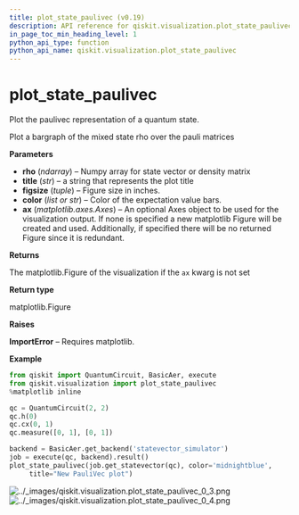 ```yaml
---
title: plot_state_paulivec (v0.19)
description: API reference for qiskit.visualization.plot_state_paulivec in qiskit v0.19
in_page_toc_min_heading_level: 1
python_api_type: function
python_api_name: qiskit.visualization.plot_state_paulivec
---
```


<span id="plot-state-paulivec" />

# plot\_state\_paulivec

<Function id="qiskit.visualization.plot_state_paulivec" isDedicatedPage={true} github="https://github.com/qiskit/qiskit/tree/stable/0.14/qiskit/visualization/state_visualization.py" signature="plot_state_paulivec(rho, title='', figsize=None, color=None, ax=None)">
  Plot the paulivec representation of a quantum state.

  Plot a bargraph of the mixed state rho over the pauli matrices

  **Parameters**

  *   **rho** (*ndarray*) – Numpy array for state vector or density matrix
  *   **title** (*str*) – a string that represents the plot title
  *   **figsize** (*tuple*) – Figure size in inches.
  *   **color** (*list or str*) – Color of the expectation value bars.
  *   **ax** (*matplotlib.axes.Axes*) – An optional Axes object to be used for the visualization output. If none is specified a new matplotlib Figure will be created and used. Additionally, if specified there will be no returned Figure since it is redundant.

  **Returns**

  The matplotlib.Figure of the visualization if the `ax` kwarg is not set

  **Return type**

  matplotlib.Figure

  **Raises**

  **ImportError** – Requires matplotlib.

  **Example**

  ```python
  from qiskit import QuantumCircuit, BasicAer, execute
  from qiskit.visualization import plot_state_paulivec
  %matplotlib inline

  qc = QuantumCircuit(2, 2)
  qc.h(0)
  qc.cx(0, 1)
  qc.measure([0, 1], [0, 1])

  backend = BasicAer.get_backend('statevector_simulator')
  job = execute(qc, backend).result()
  plot_state_paulivec(job.get_statevector(qc), color='midnightblue',
       title="New PauliVec plot")
  ```

  ![../\_images/qiskit.visualization.plot\_state\_paulivec\_0\_3.png](/images/api/qiskit/0.19/qiskit.visualization.plot_state_paulivec_0_3.avif) ![../\_images/qiskit.visualization.plot\_state\_paulivec\_0\_4.png](/images/api/qiskit/0.19/qiskit.visualization.plot_state_paulivec_0_4.avif)
</Function>

